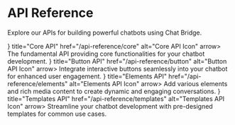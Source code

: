 
# API Reference

Explore our APIs for building powerful chatbots using Chat Bridge.

<Cards>
    <Card icon={<FaCode />} title="Core API" href="/api-reference/core" alt="Core API Icon" arrow>
        The fundamental API providing core functionalities for your chatbot development.
    </Card>
    <Card icon={<FaMousePointer />} title="Button API" href="/api-reference/button" alt="Button API Icon" arrow>
        Integrate interactive buttons seamlessly into your chatbot for enhanced user engagement.
    </Card>
    <Card icon={<FaShapes />} title="Elements API" href="/api-reference/elements" alt="Elements API Icon" arrow>
        Add various elements and rich media content to create dynamic and engaging conversations.
    </Card>
    <Card icon={<FaFileAlt />} title="Templates API" href="/api-reference/templates" alt="Templates API Icon" arrow>
        Streamline your chatbot development with pre-designed templates for common use cases.
    </Card>
</Cards>
